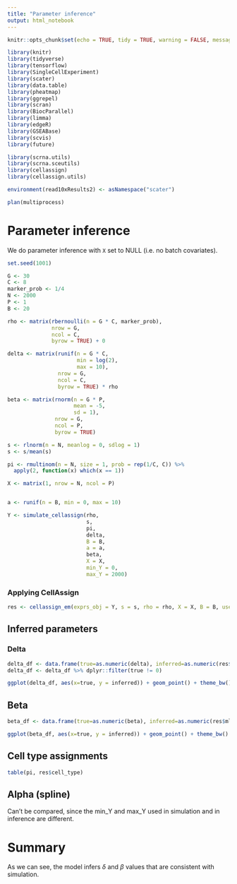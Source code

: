 ```yaml
---
title: "Parameter inference"
output: html_notebook
---
```


```r
knitr::opts_chunk$set(echo = TRUE, tidy = TRUE, warning = FALSE, message = FALSE, cache = TRUE, cache.lazy = FALSE, fig.width = 8, fig.height = 4.5)
```

```r
library(knitr)
library(tidyverse)
library(tensorflow)
library(SingleCellExperiment)
library(scater)
library(data.table)
library(pheatmap)
library(ggrepel)
library(scran)
library(BiocParallel)
library(limma)
library(edgeR)
library(GSEABase)
library(scvis)
library(future)

library(scrna.utils)
library(scrna.sceutils)
library(cellassign)
library(cellassign.utils)

environment(read10xResults2) <- asNamespace("scater")

plan(multiprocess)
```

# Parameter inference

We do parameter inference with `X` set to NULL (i.e. no batch covariates). 

```r
set.seed(1001)

G <- 30
C <- 8
marker_prob <- 1/4
N <- 2000
P <- 1
B <- 20

rho <- matrix(rbernoulli(n = G * C, marker_prob),
              nrow = G,
              ncol = C,
              byrow = TRUE) + 0

delta <- matrix(runif(n = G * C, 
                      min = log(2),
                      max = 10),
                nrow = G,
                ncol = C,
                byrow = TRUE) * rho

beta <- matrix(rnorm(n = G * P,
                     mean = -5,
                     sd = 1),
               nrow = G,
               ncol = P,
               byrow = TRUE)

s <- rlnorm(n = N, meanlog = 0, sdlog = 1)
s <- s/mean(s)

pi <- rmultinom(n = N, size = 1, prob = rep(1/C, C)) %>% 
  apply(2, function(x) which(x == 1))

X <- matrix(1, nrow = N, ncol = P)


a <- runif(n = B, min = 0, max = 10)

Y <- simulate_cellassign(rho,
                         s,
                         pi,
                         delta,
                         B = B, 
                         a = a,
                         beta,
                         X = X,
                         min_Y = 0,
                         max_Y = 2000)
```

### Applying CellAssign

```r
res <- cellassign_em(exprs_obj = Y, s = s, rho = rho, X = X, B = B, use_priors = TRUE, prior_type = "shrinkage", delta_variance_prior = TRUE, verbose = FALSE)
```

## Inferred parameters

### Delta

```r
delta_df <- data.frame(true=as.numeric(delta), inferred=as.numeric(res$mle_params$delta))
delta_df <- delta_df %>% dplyr::filter(true != 0)

ggplot(delta_df, aes(x=true, y = inferred)) + geom_point() + theme_bw() + theme_Publication() + xlab(expression("True "~delta)) + ylab(expression("Inferred "~delta)) + geom_abline(slope = 1)
```

## Beta

```r
beta_df <- data.frame(true=as.numeric(beta), inferred=as.numeric(res$mle_params$beta))

ggplot(beta_df, aes(x=true, y = inferred)) + geom_point() + theme_bw() + theme_Publication() + xlab(expression("True "~beta)) + ylab(expression("Inferred "~beta)) + geom_abline(slope = 1)
```

## Cell type assignments

```r
table(pi, res$cell_type)
```

## Alpha (spline)

Can't be compared, since the min_Y and max_Y used in simulation and in inference are different. 


# Summary

As we can see, the model infers $\delta$ and $\beta$ values that are consistent with simulation. 


